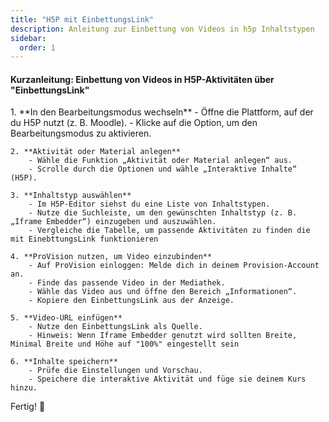 ```yaml
---
title: "H5P mit EinbettungsLink"
description: Anleitung zur Einbettung von Videos in h5p Inhaltstypen
sidebar:
  order: 1
---
```


#### Kurzanleitung: Einbettung von Videos in H5P-Aktivitäten über "EinbettungsLink"
<Steps>
    1. **In den Bearbeitungsmodus wechseln**
        - Öffne die Plattform, auf der du H5P nutzt (z. B. Moodle).
        - Klicke auf die Option, um den Bearbeitungsmodus zu aktivieren.
    
    2. **Aktivität oder Material anlegen**
        - Wähle die Funktion „Aktivität oder Material anlegen“ aus.
        - Scrolle durch die Optionen und wähle „Interaktive Inhalte“ (H5P).
    
    3. **Inhaltstyp auswählen**
        - Im H5P-Editor siehst du eine Liste von Inhaltstypen.
        - Nutze die Suchleiste, um den gewünschten Inhaltstyp (z. B. „Iframe Embedder“) einzugeben und auszuwählen.
        - Vergleiche die Tabelle, um passende Aktivitäten zu finden die mit EinebttungsLink funktionieren
    
    4. **ProVision nutzen, um Video einzubinden**
        - Auf ProVision einloggen: Melde dich in deinem Provision-Account an.
        - Finde das passende Video in der Mediathek.
        - Wähle das Video aus und öffne den Bereich „Informationen“.
        - Kopiere den EinbettungsLink aus der Anzeige.
        
    5. **Video-URL einfügen**
        - Nutze den EinbettungsLink als Quelle.
        - Hinweis: Wenn Iframe Embedder genutzt wird sollten Breite, Minimal Breite und Höhe auf "100%" eingestellt sein
        
    6. **Inhalte speichern**
        - Prüfe die Einstellungen und Vorschau.
        - Speichere die interaktive Aktivität und füge sie deinem Kurs hinzu.
</Steps>
Fertig! 🎉